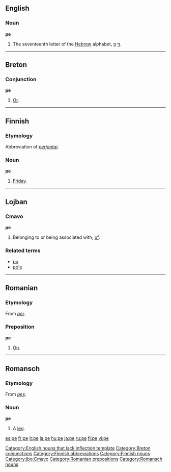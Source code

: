 ==English==

===Noun===
'''pe'''

# The seventeenth letter of the [[Hebrew]] alphabet, [[ף]] [[פ]].

[[Category:English nouns that lack inflection template]]

----

==Breton==

===Conjunction===
'''pe'''

# [[or|Or]].

[[Category:Breton conjunctions]]

----

==Finnish==

=== Etymology ===
Abbreviation of ''[[perjantai]]''.

===Noun===
'''pe'''

# [[Friday]].

[[Category:Finnish abbreviations]]
[[Category:Finnish nouns]]

----

==Lojban==

===Cmavo===
'''pe'''

# Belonging to or being associated with; [[of]].

===Related terms===
* [[po#Lojban|po]]
* [[po'e#Lojban|po'e]]

[[Category:jbo:Cmavo]]

----

==Romanian==

===Etymology===
From {{L.|ro}} ''[[per]]''.

===Preposition===
'''pe'''

# [[on|On]].

[[Category:Romanian prepositions]]

----

==Romansch==

===Etymology===
From {{L.|rm}} ''[[pes]]''.

===Noun===
'''pe'''

# A [[leg]].

[[Category:Romansch nouns]]

[[es:pe]]
[[fr:pe]]
[[it:pe]]
[[la:pe]]
[[hu:pe]]
[[ja:pe]]
[[ru:pe]]
[[fi:pe]]
[[vi:pe]]